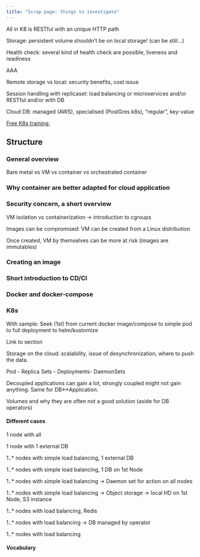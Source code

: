 ```yaml
---
title: "Scrap page: things to investigate"
---
```


All in K8 is RESTful with an unique HTTP path

Storage: persistent volume shouldn't be on local storage! (can be still...)

Health check: several kind of health check are possible, liveness and readiness

AAA

Remote storage vs local: security benefits, cost issue

Session handling with replicaset: load balancing or microservices and/or RESTful and/or with DB

Cloud DB: managed (AWS), specialised (PostGres k8s), "regular", key-value

[Free K8s training:](https://github.com/jpetazzo/container.training)

## Structure

### General overview

Bare metal vs VM vs container vs orchestrated container

### Why container are better adapted for cloud application

### Security concern, a short overview

VM isolation vs containerization -> introduction to cgroups

Images can be compromised: VM can be created from a Linux distribution

Once created, VM by themselves can be more at risk (images are immutables)

### Creating an image

### Short introduction to CD/CI

### Docker and docker-compose

### K8s

With sample: Seek (1st) from current docker image/compose to simple pod to full deployment to helm/kustomize

Link to section

Storage on the cloud: scalability, issue of desynchronization, where to push the data.

Pod - Replica Sets - Deployments- DaemonSets

Decoupled applications can gain a lot, strongly coupled might not gain anything. Same for DB<->Application.

Volumes and why they are often not a good solution (aside for DB operators)

#### Different cases

1 node with all

1 node with 1 external DB

1..* nodes with simple load balancing, 1 external DB

1..* nodes with simple load balancing, 1 DB on 1st Node

1..* nodes with simple load balancing -> Daemon set for action on all nodes

1..* nodes with simple load balancing -> Object storage -> local HD on 1st Node, S3 instance

1..* nodes with load balancing, Redis

1..* nodes with load balancing -> DB managed by operator

1..* nodes with load balancing 


#### Vocabulary